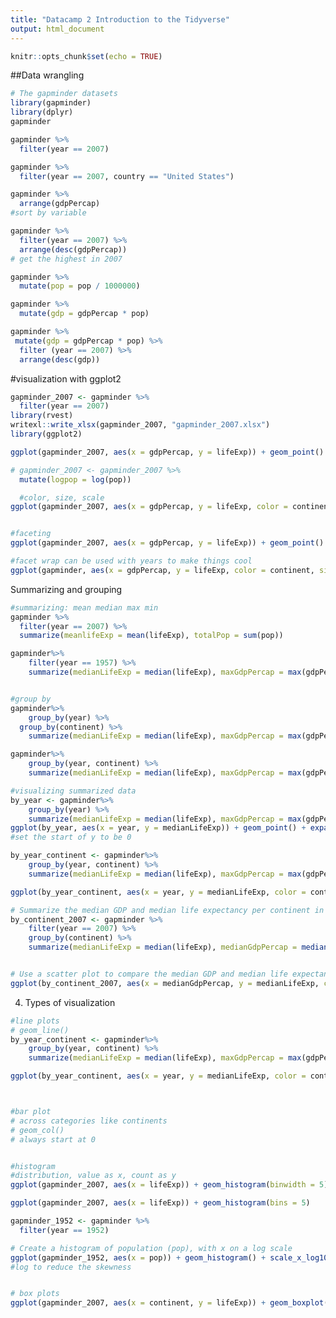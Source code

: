 ```yaml
---
title: "Datacamp 2 Introduction to the Tidyverse"
output: html_document
---
```


```r
knitr::opts_chunk$set(echo = TRUE)
```

##Data wrangling
```r
# The gapminder datasets
library(gapminder)
library(dplyr)
gapminder

gapminder %>% 
  filter(year == 2007)

gapminder %>% 
  filter(year == 2007, country == "United States")

gapminder %>% 
  arrange(gdpPercap)
#sort by variable

gapminder %>% 
  filter(year == 2007) %>% 
  arrange(desc(gdpPercap))
# get the highest in 2007

gapminder %>% 
  mutate(pop = pop / 1000000)

gapminder %>% 
  mutate(gdp = gdpPercap * pop)

gapminder %>% 
 mutate(gdp = gdpPercap * pop) %>%
  filter (year == 2007) %>% 
  arrange(desc(gdp))
```


#visualization with ggplot2
```r
gapminder_2007 <- gapminder %>% 
  filter(year == 2007) 
library(rvest)
writexl::write_xlsx(gapminder_2007, "gapminder_2007.xlsx")
library(ggplot2)

ggplot(gapminder_2007, aes(x = gdpPercap, y = lifeExp)) + geom_point()

# gapminder_2007 <- gapminder_2007 %>% 
  mutate(logpop = log(pop))

  #color, size, scale
ggplot(gapminder_2007, aes(x = gdpPercap, y = lifeExp, color = continent, size = pop)) + geom_point() + scale_x_log10()


#faceting
ggplot(gapminder_2007, aes(x = gdpPercap, y = lifeExp)) + geom_point() + scale_x_log10() + facet_wrap(~continent)

#facet wrap can be used with years to make things cool
ggplot(gapminder, aes(x = gdpPercap, y = lifeExp, color = continent, size = pop)) + geom_point() + scale_x_log10() + facet_wrap(~year)
```

Summarizing and grouping
```r
#summarizing: mean median max min
gapminder %>% 
  filter(year == 2007) %>% 
  summarize(meanlifeExp = mean(lifeExp), totalPop = sum(pop))

gapminder%>%
    filter(year == 1957) %>%
    summarize(medianLifeExp = median(lifeExp), maxGdpPercap = max(gdpPercap))


#group by 
gapminder%>%
    group_by(year) %>%
  group_by(continent) %>% 
    summarize(medianLifeExp = median(lifeExp), maxGdpPercap = max(gdpPercap))

gapminder%>%
    group_by(year, continent) %>%
    summarize(medianLifeExp = median(lifeExp), maxGdpPercap = max(gdpPercap))

#visualizing summarized data
by_year <- gapminder%>%
    group_by(year) %>%
    summarize(medianLifeExp = median(lifeExp), maxGdpPercap = max(gdpPercap))
ggplot(by_year, aes(x = year, y = medianLifeExp)) + geom_point() + expand_limits(y = 0)
#set the start of y to be 0

by_year_continent <- gapminder%>%
    group_by(year, continent) %>%
    summarize(medianLifeExp = median(lifeExp), maxGdpPercap = max(gdpPercap))

ggplot(by_year_continent, aes(x = year, y = medianLifeExp, color = continent)) + geom_point() + expand_limits(y = 0)

# Summarize the median GDP and median life expectancy per continent in 2007
by_continent_2007 <- gapminder %>%
    filter(year == 2007) %>%
    group_by(continent) %>%
    summarize(medianLifeExp = median(lifeExp), medianGdpPercap = median(gdpPercap))


# Use a scatter plot to compare the median GDP and median life expectancy
ggplot(by_continent_2007, aes(x = medianGdpPercap, y = medianLifeExp, color = continent)) + geom_point()
```


4. Types of visualization

```r
#line plots
# geom_line()
by_year_continent <- gapminder%>%
    group_by(year, continent) %>%
    summarize(medianLifeExp = median(lifeExp), maxGdpPercap = max(gdpPercap))

ggplot(by_year_continent, aes(x = year, y = medianLifeExp, color = continent)) + geom_line() + expand_limits(y = 0)



#bar plot
# across categories like continents
# geom_col()
# always start at 0


#histogram
#distribution, value as x, count as y
ggplot(gapminder_2007, aes(x = lifeExp)) + geom_histogram(binwidth = 5)

ggplot(gapminder_2007, aes(x = lifeExp)) + geom_histogram(bins = 5)

gapminder_1952 <- gapminder %>%
  filter(year == 1952)

# Create a histogram of population (pop), with x on a log scale
ggplot(gapminder_1952, aes(x = pop)) + geom_histogram() + scale_x_log10()
#log to reduce the skewness


# box plots 
ggplot(gapminder_2007, aes(x = continent, y = lifeExp)) + geom_boxplot()

```
